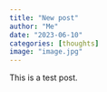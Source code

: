 ```yaml
---
title: "New post"
author: "Me"
date: "2023-06-10"
categories: [thoughts]
image: "image.jpg"
---
```


This is a test post.
